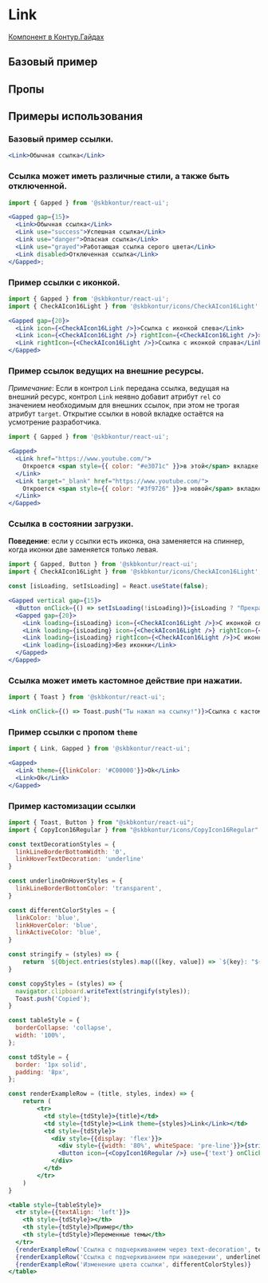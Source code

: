 
<Meta of={LinkStories} />

# Link

[Компонент в Контур.Гайдах](https)

## Базовый пример
<Primary />

## Пропы
<Controls />

## Примеры использования

### Базовый пример ссылки.

```jsx harmony
<Link>Обычная ссылка</Link>
```

### Ссылка может иметь различные стили, а также быть отключенной.

```jsx harmony
import { Gapped } from '@skbkontur/react-ui';

<Gapped gap={15}>
  <Link>Обычная ссылка</Link>
  <Link use="success">Успешная ссылка</Link>
  <Link use="danger">Опасная ссылка</Link>
  <Link use="grayed">Работающая ссылка серого цвета</Link>
  <Link disabled>Отключенная ссылка</Link>
</Gapped>;
```

### Пример ссылки с иконкой.

```jsx harmony
import { Gapped } from '@skbkontur/react-ui';
import { CheckAIcon16Light } from '@skbkontur/icons/CheckAIcon16Light';

<Gapped gap={20}>
  <Link icon={<CheckAIcon16Light />}>Ссылка с иконкой слева</Link>
  <Link icon={<CheckAIcon16Light />} rightIcon={<CheckAIcon16Light />}>Ссылка с двумя иконками</Link>
  <Link rightIcon={<CheckAIcon16Light />}>Ссылка с иконкой справа</Link>
</Gapped>
```

### Пример ссылок ведущих на внешние ресурсы.

_Примечание_:
Если в контрол `Link` передана ссылка, ведущая на внешний ресурс, контрол `Link` неявно добавит атрибут `rel` со значением необходимым для внешних ссылок, при этом не трогая атрибут `target`.
Открытие ссылки в новой вкладке остаётся на усмотрение разработчика.

```jsx harmony
import { Gapped } from '@skbkontur/react-ui';

<Gapped>
  <Link href="https://www.youtube.com/">
    Откроется <span style={{ color: "#e3071c" }}>в этой</span> вкладке
  </Link>
  <Link target="_blank" href="https://www.youtube.com/">
    Откроется <span style={{ color: "#3f9726" }}>в новой</span> вкладке
  </Link>
</Gapped>
```

### Ссылка в состоянии загрузки.
**Поведение**: если у ссылки есть иконка, она заменяется на спиннер, когда иконки две заменяется только левая.

```jsx harmony
import { Gapped, Button } from '@skbkontur/react-ui';
import { CheckAIcon16Light } from '@skbkontur/icons/CheckAIcon16Light';

const [isLoading, setIsLoading] = React.useState(false);

<Gapped vertical gap={15}>
  <Button onClick={() => setIsLoading(!isLoading)}>{isLoading ? "Прекратить загрузку!" : "Начать загрузку!"}</Button>
  <Gapped gap={20}>
    <Link loading={isLoading} icon={<CheckAIcon16Light />}>С иконкой слева</Link>
    <Link loading={isLoading} icon={<CheckAIcon16Light />} rightIcon={<CheckAIcon16Light />}>С двумя иконками</Link>
    <Link loading={isLoading} rightIcon={<CheckAIcon16Light />}>С иконкой справа</Link>
    <Link loading={isLoading}>Без иконки</Link>
  </Gapped>
</Gapped>
```

### Ссылка может иметь кастомное действие при нажатии.

```jsx harmony
import { Toast } from '@skbkontur/react-ui';

<Link onClick={() => Toast.push("Ты нажал на ссылку!")}>Ссылка с кастомным действием</Link>
```

### Пример ссылки с пропом `theme`

```jsx harmony
import { Link, Gapped } from '@skbkontur/react-ui';

<Gapped>
  <Link theme={{linkColor: '#C00000'}}>Ok</Link>
  <Link>Ok</Link>
</Gapped>
```


### Пример кастомизации ссылки

```jsx harmony
import { Toast, Button } from "@skbkontur/react-ui";
import { CopyIcon16Regular } from "@skbkontur/icons/CopyIcon16Regular"

const textDecorationStyles = {
  linkLineBorderBottomWidth: '0',
  linkHoverTextDecoration: 'underline'
}

const underlineOnHoverStyles = {
  linkLineBorderBottomColor: 'transparent',
}

const differentColorStyles = {
  linkColor: 'blue',
  linkHoverColor: 'blue',
  linkActiveColor: 'blue',
}

const stringify = (styles) => {
    return `${Object.entries(styles).map(([key, value]) => `${key}: "${value}"`).join(", ")}`
}

const copyStyles = (styles) => {
  navigator.clipboard.writeText(stringify(styles));
  Toast.push('Copied');
}

const tableStyle = {
  borderCollapse: 'collapse',
  width: '100%',
};

const tdStyle = {
  border: '1px solid',
  padding: '8px',
};

const renderExampleRow = (title, styles, index) => {
    return (
        <tr>
          <td style={tdStyle}>{title}</td>
          <td style={tdStyle}><Link theme={styles}>Link</Link></td>
          <td style={tdStyle}>
            <div style={{display: 'flex'}}>
              <div style={{width: '80%', whiteSpace: 'pre-line'}}>{stringify(styles).replace(/, /g, '\n')}</div>
              <Button icon={<CopyIcon16Regular />} use={'text'} onClick={() => copyStyles(styles)}/>
            </div>
          </td>
        </tr>
    )
}

<table style={tableStyle}>
  <tr style={{textAlign: 'left'}}>
    <th style={tdStyle}></th>
    <th style={tdStyle}>Пример</th>
    <th style={tdStyle}>Переменные темы</th>
  </tr>
  {renderExampleRow('Ссылка с подчеркиванием через text-decoration', textDecorationStyles)}
  {renderExampleRow('Ссылка с подчеркиванием при наведении', underlineOnHoverStyles)}
  {renderExampleRow('Изменение цвета ссылки', differentColorStyles)}
</table>
```

